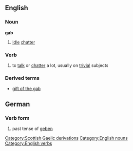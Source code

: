 ==English==
[[Category:Scottish Gaelic derivations]]
===Noun===
[[Category:English nouns]]
'''gab'''
# [[Idle]] [[chatter]]
===Verb===
[[Category:English verbs]]
{{en-infl-reg-consonant|gab|b|}}
# to [[talk]] or [[chatter]] a lot, usually on [[trivial]] subjects
===Derived terms===
*[[gift of the gab]]

==German==
===Verb form===
# past tense of [[geben]]